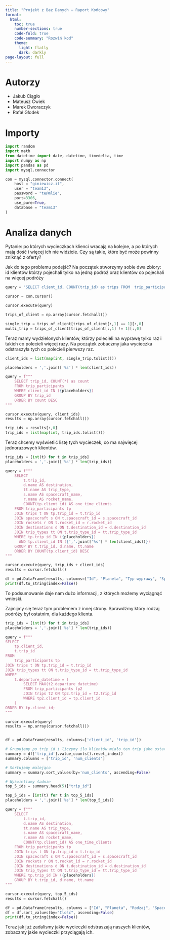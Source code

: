 ```yaml
---
title: "Projekt z Baz Danych – Raport Końcowy"
format:
  html:
    toc: true
    number-sections: true
    code-fold: true
    code-summary: "Rozwiń kod"
    theme:
      light: flatly
      dark: darkly
page-layout: full
---
```


# Autorzy

- Jakub Ciągło  
- Mateusz Ćwiek  
- Marek Dworaczyk  
- Rafał Głodek

# Importy
```python
import random
import math
from datetime import date, datetime, timedelta, time
import numpy as np
import pandas as pd
import mysql.connector
```

```python

con = mysql.connector.connect(
    host = "giniewicz.it",
    user = "team13",
    password = "te@mlie",
    port=3306,
    use_pure=True,
    database = "team13"
)
```

# Analiza danych

Pytanie: po których wycieczkach klienci wracają na kolejne, a po których mają dość i więcej ich nie widzicie. Czy są takie, które być może powinny zniknąć z oferty?

Jak do tego problemu podejść? Na początek stworzymy sobie dwa zbiory: id klientów którzy pojechali tylko na jedną podróż oraz klientów co pojechali na więcej podróży

```python
query = "SELECT client_id, COUNT(trip_id) as trips FROM  trip_participants GROUP BY client_id"

cursor = con.cursor()

cursor.execute(query)

trips_of_client = np.array(cursor.fetchall())

single_trip = trips_of_client[trips_of_client[:,1] == 1][:,0]
multi_trip = trips_of_client[trips_of_client[:,1] != 1][:,0]

```

Teraz mamy wydzielonych klientów, którzy polecieli na wyprawę tylko raz i takich co polecieli więcej razy. Na początek zobaczmy jaka wycieczka odstraszyła tych co polecieli pierwszy raz.

```python

client_ids = list(map(int, single_trip.tolist()))

placeholders = ','.join(['%s'] * len(client_ids))

query = f"""
    SELECT trip_id, COUNT(*) as count
    FROM trip_participants
    WHERE client_id IN ({placeholders})
    GROUP BY trip_id
    ORDER BY count DESC
"""

cursor.execute(query, client_ids)
results = np.array(cursor.fetchall())

trip_ids = results[:,0]
trip_ids = list(map(int, trip_ids.tolist()))

```

Teraz chcemy wyświetlić listę tych wycieczek, co ma najwięcej jednorazowych klientów.

```python
trip_ids = [int(t) for t in trip_ids] 
placeholders = ','.join(['%s'] * len(trip_ids))

query = f"""
    SELECT 
        t.trip_id,
        d.name AS destination,
        tt.name AS trip_type,
        s.name AS spacecraft_name,
        r.name AS rocket_name,
        COUNT(tp.client_id) AS one_time_clients
    FROM trip_participants tp
    JOIN trips t ON tp.trip_id = t.trip_id
    JOIN spacecraft s ON t.spacecraft_id = s.spacecraft_id
    JOIN rockets r ON t.rocket_id = r.rocket_id
    JOIN destinations d ON t.destination_id = d.destination_id
    JOIN trip_types tt ON t.trip_type_id = tt.trip_type_id
    WHERE tp.trip_id IN ({placeholders})
      AND tp.client_id IN ({','.join(['%s'] * len(client_ids))})
    GROUP BY t.trip_id, d.name, tt.name
    ORDER BY COUNT(tp.client_id) DESC
"""

cursor.execute(query, trip_ids + client_ids)
results = cursor.fetchall()

df = pd.DataFrame(results, columns=["Id", "Planeta", "Typ wyprawy", "Spacecraft", "Rocket","Klienci jednorazowi"])
print(df.to_string(index=False))
```

To podsumowanie daje nam dużo informacji, z których możemy wyciągnąć wnioski.

Zajmijmy się teraz tym problemem z innej strony. Sprawdźmy który rodzaj podróży był ostatnim, dla każdego klienta.

```python
trip_ids = [int(t) for t in trip_ids] 
placeholders = ','.join(['%s'] * len(trip_ids))

query = f"""
SELECT
    tp.client_id,
    t.trip_id
FROM
    trip_participants tp
JOIN trips t ON tp.trip_id = t.trip_id
JOIN trip_types tt ON t.trip_type_id = tt.trip_type_id
WHERE
    t.departure_datetime = (
        SELECT MAX(t2.departure_datetime)
        FROM trip_participants tp2
        JOIN trips t2 ON tp2.trip_id = t2.trip_id
        WHERE tp2.client_id = tp.client_id
    )
ORDER BY tp.client_id;
"""

cursor.execute(query)
results = np.array(cursor.fetchall())


df = pd.DataFrame(results, columns=['client_id', 'trip_id'])

# Grupujemy po trip_id i liczymy ilu klientów miało ten trip jako ostatni
summary = df['trip_id'].value_counts().reset_index()
summary.columns = ['trip_id', 'num_clients']

# Sortujemy malejąco
summary = summary.sort_values(by='num_clients', ascending=False)

# Wyświetlamy ładnie
top_5_ids = summary.head(5)["trip_id"]

top_5_ids = [int(t) for t in top_5_ids] 
placeholders = ','.join(['%s'] * len(top_5_ids))

query = f"""
    SELECT 
        t.trip_id,
        d.name AS destination,
        tt.name AS trip_type,
        s.name AS spacecraft_name,
        r.name AS rocket_name,
        COUNT(tp.client_id) AS one_time_clients
    FROM trip_participants tp
    JOIN trips t ON tp.trip_id = t.trip_id
    JOIN spacecraft s ON t.spacecraft_id = s.spacecraft_id
    JOIN rockets r ON t.rocket_id = r.rocket_id
    JOIN destinations d ON t.destination_id = d.destination_id
    JOIN trip_types tt ON t.trip_type_id = tt.trip_type_id
    WHERE tp.trip_id IN ({placeholders})
    GROUP BY t.trip_id, d.name, tt.name
"""

cursor.execute(query, top_5_ids)
results = cursor.fetchall()

df = pd.DataFrame(results, columns = ["Id", "Planeta", "Rodzaj", "Spacecraft", "Rakieta", "Ilość"])
df = df.sort_values(by="Ilość", ascending=False)
print(df.to_string(index=False))
```

Teraz jak już zadalismy jakie wycieczki odstraszają naszych klientów, zobaczmy jakie wycieczki przyciągają ich.

##